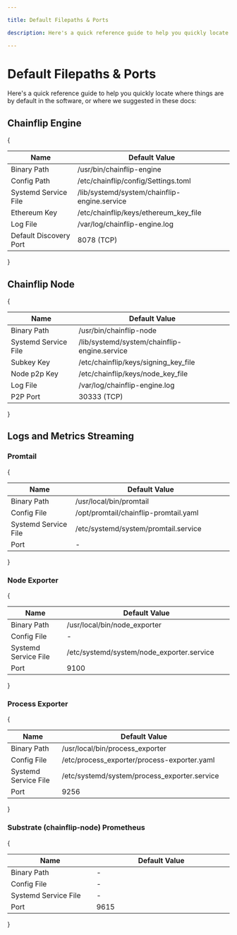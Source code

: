 ```yaml
---

title: Default Filepaths & Ports

description: Here's a quick reference guide to help you quickly locate where things are by default in the software, or where we suggested in these docs.

---
```



# Default Filepaths & Ports

Here's a quick reference guide to help you quickly locate where things are by default in the software, or where we suggested in these docs:

## Chainflip Engine

{<table><thead><tr><th width="249.33333333333331">Name</th><th width="445">Default Value</th></tr></thead><tbody><tr><td>Binary Path</td><td>/usr/bin/chainflip-engine</td></tr><tr><td>Config Path</td><td>/etc/chainflip/config/Settings.toml</td></tr><tr><td>Systemd Service File</td><td>/lib/systemd/system/chainflip-engine.service</td></tr><tr><td>Ethereum Key</td><td>/etc/chainflip/keys/ethereum_key_file</td></tr><tr><td>Log File</td><td>/var/log/chainflip-engine.log</td></tr><tr><td>Default Discovery Port</td><td>8078 (TCP)</td></tr></tbody></table>}

## Chainflip Node

{<table><thead><tr><th width="249.33333333333331">Name</th><th width="445">Default Value</th></tr></thead><tbody><tr><td>Binary Path</td><td>/usr/bin/chainflip-node</td></tr><tr><td>Systemd Service File</td><td>/lib/systemd/system/chainflip-engine.service</td></tr><tr><td>Subkey Key</td><td>/etc/chainflip/keys/signing_key_file</td></tr><tr><td>Node p2p Key</td><td>/etc/chainflip/keys/node_key_file</td></tr><tr><td>Log File</td><td>/var/log/chainflip-engine.log</td></tr><tr><td>P2P Port</td><td>30333 (TCP)</td></tr></tbody></table>}

## Logs and Metrics Streaming

### Promtail

{<table>

  <thead>
    <tr>
      <th width="249.33333333333331">Name</th>
      <th width="445">Default Value</th>
    </tr>
  </thead>
  <tbody>
    <tr>
      <td>Binary Path</td>
      <td>/usr/local/bin/promtail</td>
    </tr>
    <tr>
      <td>Config File</td>
      <td>/opt/promtail/chainflip-promtail.yaml</td>
    </tr>
    <tr>
      <td>Systemd Service File</td>
      <td>/etc/systemd/system/promtail.service</td>
    </tr>
    <tr>
      <td>Port</td>
      <td>-</td>
    </tr>
  </tbody>
</table>}

### Node Exporter

{<table>

  <thead>
    <tr>
      <th width="249.33333333333331">Name</th>
      <th width="445">Default Value</th>
    </tr>
  </thead>
  <tbody>
    <tr>
      <td>Binary Path</td>
      <td>/usr/local/bin/node_exporter</td>
    </tr>
    <tr>
      <td>Config File</td>
      <td>-</td>
    </tr>
    <tr>
      <td>Systemd Service File</td>
      <td>/etc/systemd/system/node_exporter.service</td>
    </tr>
    <tr>
      <td>Port</td>
      <td>9100</td>
    </tr>
  </tbody>
</table>}

### Process Exporter

{<table>

  <thead>
    <tr>
      <th width="249.33333333333331">Name</th>
      <th width="445">Default Value</th>
    </tr>
  </thead>
  <tbody>
    <tr>
      <td>Binary Path</td>
      <td>/usr/local/bin/process_exporter</td>
    </tr>
    <tr>
      <td>Config File</td>
      <td>/etc/process_exporter/process-exporter.yaml</td>
    </tr>
    <tr>
      <td>Systemd Service File</td>
      <td>/etc/systemd/system/process_exporter.service</td>
    </tr>
    <tr>
      <td>Port</td>
      <td>9256</td>
    </tr>
  </tbody>
</table>}

### Substrate (chainflip-node) Prometheus

{<table>

  <thead>
    <tr>
      <th width="249.33333333333331">Name</th>
      <th width="445">Default Value</th>
    </tr>
  </thead>
  <tbody>
    <tr>
      <td>Binary Path</td>
      <td>-</td>
    </tr>
    <tr>
      <td>Config File</td>
      <td>-</td>
    </tr>
    <tr>
      <td>Systemd Service File</td>
      <td>-</td>
    </tr>
    <tr>
      <td>Port</td>
      <td>9615</td>
    </tr>
  </tbody>
</table>}
